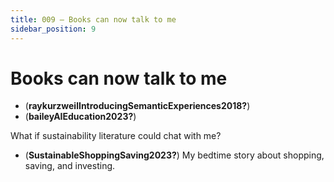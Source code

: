 ```yaml
---
title: 009 — Books can now talk to me
sidebar_position: 9
---
```





# Books can now talk to me

-   (**raykurzweilIntroducingSemanticExperiences2018?**)
-   (**baileyAIEducation2023?**)

What if sustainability literature could chat with me?

-   (**SustainableShoppingSaving2023?**) My bedtime story about
    shopping, saving, and investing.
